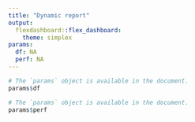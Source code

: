 ```yaml
---
title: "Dynamic report"
output: 
  flexdashboard::flex_dashboard:
    theme: simplex
params:
  df: NA
  perf: NA
---
```


```r
# The `params` object is available in the document.
params$df
```

```r
# The `params` object is available in the document.
params$perf
```